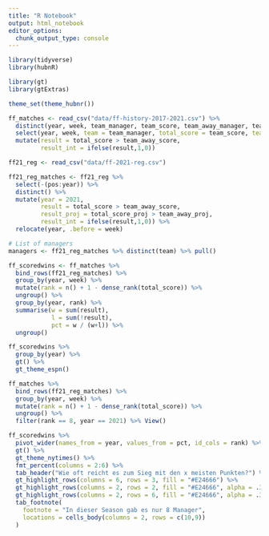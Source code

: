```yaml
---
title: "R Notebook"
output: html_notebook
editor_options: 
  chunk_output_type: console
---
```


```r
library(tidyverse)
library(hubnR)

library(gt)
library(gtExtras)

theme_set(theme_hubnr())
```

```r
ff_matches <- read_csv("data/ff-history-2017-2021.csv") %>% 
  distinct(year, week, team_manager, team_score, team_away_manager, team_away_score ) %>% 
  select(year, week, team = team_manager, total_score = team_score, team_away = team_away_manager, team_away_score) %>% 
  mutate(result = total_score > team_away_score,
         result_int = ifelse(result,1,0))

ff21_reg <- read_csv("data/ff-2021-reg.csv")

ff21_reg_matches <- ff21_reg %>% 
  select(-(pos:year)) %>% 
  distinct() %>% 
  mutate(year = 2021,
         result = total_score > team_away_score,
         result_proj = total_score_proj > team_away_proj,
         result_int = ifelse(result,1,0)) %>% 
  relocate(year, .before = week)

# List of managers
managers <- ff21_reg_matches %>% distinct(team) %>% pull()
```

```r
ff_scoredwins <- ff_matches %>% 
  bind_rows(ff21_reg_matches) %>% 
  group_by(year, week) %>%
  mutate(rank = n() + 1 - dense_rank(total_score)) %>% 
  ungroup() %>% 
  group_by(year, rank) %>% 
  summarise(w = sum(result),
            l = sum(!result),
            pct = w / (w+l)) %>% 
  ungroup() 
```

```r
ff_scoredwins %>% 
  group_by(year) %>% 
  gt() %>% 
  gt_theme_espn()

ff_matches %>% 
  bind_rows(ff21_reg_matches) %>% 
  group_by(year, week) %>%
  mutate(rank = n() + 1 - dense_rank(total_score)) %>% 
  ungroup() %>% 
  filter(rank == 8, year == 2021) %>% View()

ff_scoredwins %>% 
  pivot_wider(names_from = year, values_from = pct, id_cols = rank) %>% 
  gt() %>% 
  gt_theme_nytimes() %>% 
  fmt_percent(columns = 2:6) %>% 
  tab_header("Wie oft reicht es zum Sieg mit den x meisten Punkten?") %>% 
  gt_highlight_rows(columns = 6, rows = 3, fill = "#E24666") %>% 
  gt_highlight_rows(columns = 2, rows = 2, fill = "#E24666", alpha = .3) %>% 
  gt_highlight_rows(columns = 2, rows = 6, fill = "#E24666", alpha = .3) %>% 
  tab_footnote(
    footnote = "In dieser Season gab es nur 8 Manager",
    locations = cells_body(columns = 2, rows = c(10,9))
  )
```




